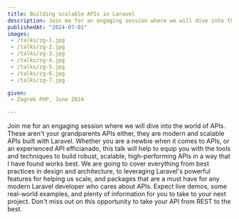 ```yaml
---
title: Building scalable APIs in Laravel
description: Join me for an engaging session where we will dive into the world of APIs. These aren't your grandparents APIs either, they are modern and scalable APIs built with Laravel.
publishedAt: "2024-07-01"
images:
 - /talks/zg-1.jpg
 - /talks/zg-2.jpg
 - /talks/zg-3.jpg
 - /talks/zg-4.jpg
 - /talks/zg-5.jpg
 - /talks/zg-6.jpg
 - /talks/zg-7.jpg

given:
 - Zagreb PHP, June 2024

---
```


Join me for an engaging session where we will dive into the world of APIs. These aren't your grandparents APIs either, they are modern and scalable APIs built with Laravel.
Whether you are a newbie when it comes to APIs, or an experienced API efficianado, this talk will help to equip you with the tools and techniques to build robust, scalable, high-performing APIs in a way that I have found works best. We are going to cover everything from best practices in design and architecture, to leveraging Laravel's powerful features for helping us scale, and packages that are a must have for any modern Laravel developer who cares about APIs.
Expect live demos, some real-world examples, and plenty of information for you to take to your next project. Don't miss out on this opportunity to take your API from REST to the best.
